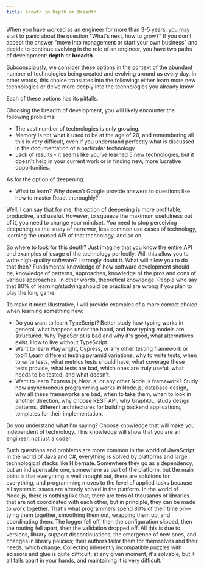 ```yaml
---
title: Growth in Depth or Breadth
---
```


When you have worked as an engineer for more than 3-5 years, you may start to panic about the question "What's next, how to grow?" If you don't accept the answer "move into management or start your own business" and decide to continue evolving in the role of an engineer, you have two paths of development: **depth** or **breadth**.

Subconsciously, we consider these options in the context of the abundant number of technologies being created and evolving around us every day. In other words, this choice translates into the following: either learn more new technologies or delve more deeply into the technologies you already know.

Each of these options has its pitfalls.

Choosing the breadth of development, you will likely encounter the following problems:

- The vast number of technologies is only growing.
- Memory is not what it used to be at the age of 20, and remembering all this is very difficult, even if you understand perfectly what is discussed in the documentation of a particular technology.
- Lack of results - it seems like you've learned 5 new technologies, but it doesn't help in your current work or in finding new, more lucrative opportunities.

As for the option of deepening:

- What to learn? Why doesn't Google provide answers to questions like how to master React thoroughly?

Well, I can say that for me, the option of deepening is more profitable, productive, and useful. However, to squeeze the maximum usefulness out of it, you need to change your mindset. You need to stop perceiving deepening as the study of narrower, less common use cases of technology, learning the unused API of that technology, and so on.

So where to look for this depth? Just imagine that you know the entire API and examples of usage of the technology perfectly. Will this allow you to write high-quality software? I strongly doubt it. What will allow you to do that then? Fundamental knowledge of how software development should be, knowledge of patterns, approaches, knowledge of the pros and cons of various approaches. In other words, theoretical knowledge. People who say that 80% of learning/studying should be practical are wrong if you plan to play the long game.

To make it more illustrative, I will provide examples of a more correct choice when learning something new:

- Do you want to learn TypeScript? Better study how typing works in general, what happens under the hood, and how typing models are structured. Why TypeScript is bad and why it's good, what alternatives exist. How to live without TypeScript.
- Want to learn Playwright, Cypress, or any other testing framework or tool? Learn different testing pyramid variations, why to write tests, when to write tests, what metrics tests should have, what coverage these tests provide, what tests are bad, which ones are truly useful, what needs to be tested, and what doesn't.
- Want to learn Express.js, Nest.js, or any other Node.js framework? Study how asynchronous programming works in Node.js, database design, why all these frameworks are bad, when to take them, when to look in another direction, why choose REST API, why GraphQL, study design patterns, different architectures for building backend applications, templates for their implementation.

Do you understand what I'm saying? Choose knowledge that will make you independent of technology. This knowledge will show that you are an engineer, not just a coder.

Such questions and problems are more common in the world of JavaScript. In the world of Java and C#, everything is solved by platforms and large technological stacks like Hibernate. Somewhere they go as a dependency, but an indispensable one, somewhere as part of the platform, but the main point is that everything is well thought out, there are solutions for everything, and programming moves to the level of applied tasks because all systemic issues are already solved in the platform. In the world of Node.js, there is nothing like that; there are tens of thousands of libraries that are not coordinated with each other, but in principle, they can be made to work together. That's what programmers spend 80% of their time on—tying them together, smoothing them out, wrapping them up, and coordinating them. The logger fell off, then the configuration slipped, then the routing fell apart, then the validation dropped off. All this is due to versions, library support discontinuations, the emergence of new ones, and changes in library policies; their authors tailor them for themselves and their needs, which change. Collecting inherently incompatible puzzles with scissors and glue is quite difficult; at any given moment, it's solvable, but it all falls apart in your hands, and maintaining it is very difficult.